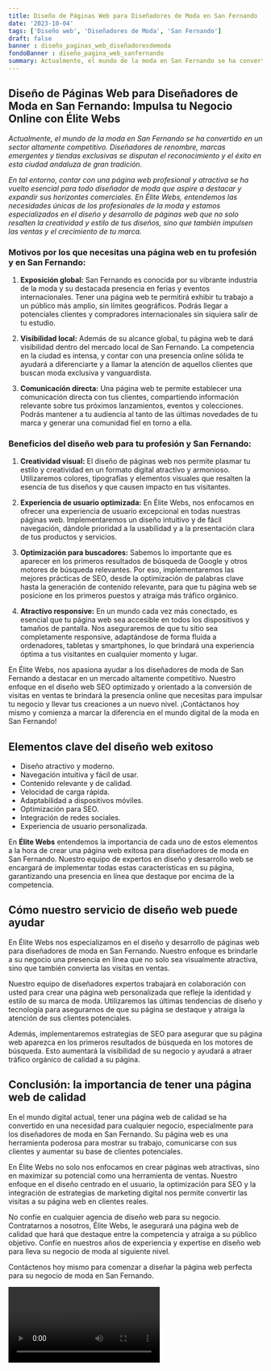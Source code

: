 ```yaml
---
title: Diseño de Páginas Web para Diseñadores de Moda en San Fernando
date: '2023-10-04'
tags: ['Diseño web', 'Diseñadores de Moda', 'San Fernando']
draft: false
banner : diseño_paginas_web_diseñadoresdemoda
fondoBanner : diseño_pagina_web_sanfernando
summary: Actualmente, el mundo de la moda en San Fernando se ha convertido en un sector altamente competitivo. Diseñadores de renombre, marcas emergentes y tiendas exclusivas se disputan el reconocimiento y el éxito en esta ciudad andaluza de gran tradición.
---
```


## Diseño de Páginas Web para Diseñadores de Moda en San Fernando: Impulsa tu Negocio Online con Élite Webs

*Actualmente, el mundo de la moda en San Fernando se ha convertido en un sector altamente competitivo. Diseñadores de renombre, marcas emergentes y tiendas exclusivas se disputan el reconocimiento y el éxito en esta ciudad andaluza de gran tradición.*

*En tal entorno, contar con una página web profesional y atractiva se ha vuelto esencial para todo diseñador de moda que aspire a destacar y expandir sus horizontes comerciales. En Élite Webs, entendemos las necesidades únicas de los profesionales de la moda y estamos especializados en el diseño y desarrollo de páginas web que no solo resalten la creatividad y estilo de tus diseños, sino que también impulsen las ventas y el crecimiento de tu marca.*

### Motivos por los que necesitas una página web en tu profesión y en San Fernando:

1. **Exposición global:** San Fernando es conocida por su vibrante industria de la moda y su destacada presencia en ferias y eventos internacionales. Tener una página web te permitirá exhibir tu trabajo a un público más amplio, sin límites geográficos. Podrás llegar a potenciales clientes y compradores internacionales sin siquiera salir de tu estudio.

2. **Visibilidad local:** Además de su alcance global, tu página web te dará visibilidad dentro del mercado local de San Fernando. La competencia en la ciudad es intensa, y contar con una presencia online sólida te ayudará a diferenciarte y a llamar la atención de aquellos clientes que buscan moda exclusiva y vanguardista.

3. **Comunicación directa:** Una página web te permite establecer una comunicación directa con tus clientes, compartiendo información relevante sobre tus próximos lanzamientos, eventos y colecciones. Podrás mantener a tu audiencia al tanto de las últimas novedades de tu marca y generar una comunidad fiel en torno a ella.

### Beneficios del diseño web para tu profesión y San Fernando:

1. **Creatividad visual:** El diseño de páginas web nos permite plasmar tu estilo y creatividad en un formato digital atractivo y armonioso. Utilizaremos colores, tipografías y elementos visuales que resalten la esencia de tus diseños y que causen impacto en tus visitantes.

2. **Experiencia de usuario optimizada:** En Élite Webs, nos enfocamos en ofrecer una experiencia de usuario excepcional en todas nuestras páginas web. Implementaremos un diseño intuitivo y de fácil navegación, dándole prioridad a la usabilidad y a la presentación clara de tus productos y servicios.

3. **Optimización para buscadores:** Sabemos lo importante que es aparecer en los primeros resultados de búsqueda de Google y otros motores de búsqueda relevantes. Por eso, implementaremos las mejores prácticas de SEO, desde la optimización de palabras clave hasta la generación de contenido relevante, para que tu página web se posicione en los primeros puestos y atraiga más tráfico orgánico.

4. **Atractivo responsive:** En un mundo cada vez más conectado, es esencial que tu página web sea accesible en todos los dispositivos y tamaños de pantalla. Nos aseguraremos de que tu sitio sea completamente responsive, adaptándose de forma fluida a ordenadores, tabletas y smartphones, lo que brindará una experiencia óptima a tus visitantes en cualquier momento y lugar.

En Élite Webs, nos apasiona ayudar a los diseñadores de moda de San Fernando a destacar en un mercado altamente competitivo. Nuestro enfoque en el diseño web SEO optimizado y orientado a la conversión de visitas en ventas te brindará la presencia online que necesitas para impulsar tu negocio y llevar tus creaciones a un nuevo nivel. ¡Contáctanos hoy mismo y comienza a marcar la diferencia en el mundo digital de la moda en San Fernando!

<GifSeo />

<Cta />

## Elementos clave del diseño web exitoso
- Diseño atractivo y moderno.
- Navegación intuitiva y fácil de usar.
- Contenido relevante y de calidad.
- Velocidad de carga rápida.
- Adaptabilidad a dispositivos móviles.
- Optimización para SEO.
- Integración de redes sociales.
- Experiencia de usuario personalizada.

En **Élite Webs** entendemos la importancia de cada uno de estos elementos a la hora de crear una página web exitosa para diseñadores de moda en San Fernando. Nuestro equipo de expertos en diseño y desarrollo web se encargará de implementar todas estas características en su página, garantizando una presencia en línea que destaque por encima de la competencia.

## Cómo nuestro servicio de diseño web puede ayudar
En Élite Webs nos especializamos en el diseño y desarrollo de páginas web para diseñadores de moda en San Fernando. Nuestro enfoque es brindarle a su negocio una presencia en línea que no solo sea visualmente atractiva, sino que también convierta las visitas en ventas.

Nuestro equipo de diseñadores expertos trabajará en colaboración con usted para crear una página web personalizada que refleje la identidad y estilo de su marca de moda. Utilizaremos las últimas tendencias de diseño y tecnología para asegurarnos de que su página se destaque y atraiga la atención de sus clientes potenciales.

Además, implementaremos estrategias de SEO para asegurar que su página web aparezca en los primeros resultados de búsqueda en los motores de búsqueda. Esto aumentará la visibilidad de su negocio y ayudará a atraer tráfico orgánico de calidad a su página.

## Conclusión: la importancia de tener una página web de calidad
En el mundo digital actual, tener una página web de calidad se ha convertido en una necesidad para cualquier negocio, especialmente para los diseñadores de moda en San Fernando. Su página web es una herramienta poderosa para mostrar su trabajo, comunicarse con sus clientes y aumentar su base de clientes potenciales.

En Élite Webs no solo nos enfocamos en crear páginas web atractivas, sino en maximizar su potencial como una herramienta de ventas. Nuestro enfoque en el diseño centrado en el usuario, la optimización para SEO y la integración de estrategias de marketing digital nos permite convertir las visitas a su página web en clientes reales.

No confíe en cualquier agencia de diseño web para su negocio. Contratarnos a nosotros, Élite Webs, le asegurará una página web de calidad que hará que destaque entre la competencia y atraiga a su público objetivo. Confíe en nuestros años de experiencia y expertise en diseño web para lleva su negocio de moda al siguiente nivel.

Contáctenos hoy mismo para comenzar a diseñar la página web perfecta para su negocio de moda en San Fernando.

<Video />

<CtaBot job='Diseñadores de Moda' city='San Fernando'/>

<Gmaps query='San Fernando+españa+maps' />